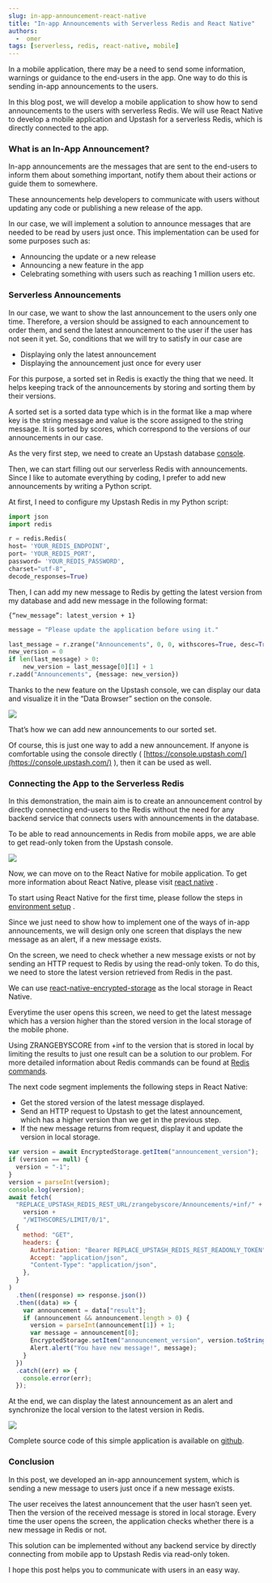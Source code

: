```yaml
---
slug: in-app-announcement-react-native
title: "In-app Announcements with Serverless Redis and React Native"
authors:
  -  omer
tags: [serverless, redis, react-native, mobile]
---
```


In a mobile application, there may be a need to send some information, warnings or guidance to the end-users in the app. One way to do this is sending in-app announcements to the users.

In this blog post, we will develop a mobile application to show how to send announcements to the users with serverless Redis. We will use React Native to develop a mobile application and Upstash for a serverless Redis, which is directly connected to the app.

### What is an In-App Announcement?

In-app announcements are the messages that are sent to the end-users to inform them about something important, notify them about their actions or guide them to somewhere.

These announcements help developers to communicate with users without updating any code or publishing a new release of the app.

In our case, we will implement a solution to announce messages that are needed to be read by users just once. This implementation can be used for some purposes such as:

- Announcing the update or a new release
- Announcing a new feature in the app
- Celebrating something with users such as reaching 1 million users etc.

### Serverless Announcements

In our case, we want to show the last announcement to the users only one time. Therefore, a version should be assigned to each announcement to order them, and send the latest announcement to the user if the user has not seen it yet. So, conditions that we will try to satisfy in our case are

- Displaying only the latest announcement
- Displaying the announcement just once for every user

For this purpose, a sorted set in Redis is exactly the thing that we need. It helps keeping track of the announcements by storing and sorting them by their versions.

A sorted set is a sorted data type which is in the format like a map where key is the string message and value is the score assigned to the string message. It is sorted by scores, which correspond to the versions of our announcements in our case.

As the very first step, we need to create an Upstash database [console](https://console.upstash.com/login).

Then, we can start filling out our serverless Redis with announcements. Since I like to automate everything by coding, I prefer to add new announcements by writing a Python script.

At first, I need to configure my Upstash Redis in my Python script:

```python
import json
import redis

r = redis.Redis(
host= 'YOUR_REDIS_ENDPOINT',
port= 'YOUR_REDIS_PORT',
password= 'YOUR_REDIS_PASSWORD',
charset="utf-8",
decode_responses=True)
```

Then, I can add my new message to Redis by getting the latest version from my database and add new message in the following format:

```
{“new_message”: latest_version + 1}
```

```python
message = "Please update the application before using it."

last_message = r.zrange("Announcements", 0, 0, withscores=True, desc=True)
new_version = 0
if len(last_message) > 0:
	new_version = last_message[0][1] + 1
r.zadd("Announcements", {message: new_version})
```

Thanks to the new feature on the Upstash console, we can display our data and visualize it in the “Data Browser” section on the console.

**![](https://lh6.googleusercontent.com/69xgTFYTx8sMrfGW4MuHEPt07LlI8j7tgGcKrcY0k8bzRIoO08vOmumKBMjzbP0sWo_MmjRZlXCyYo7Sp3bcmsRQ1Tz10g8Jz2TqfIqoYbe3JG62XfgwPTJyOHs_Bdl8afuOnpDn)**

That’s how we can add new announcements to our sorted set.

Of course, this is just one way to add a new announcement. If anyone is comfortable using the console directly ( [https://console.upstash.com/](https://console.upstash.com/) ), then it can be used as well.

### **Connecting the App to the Serverless Redis**

In this demonstration, the main aim is to create an announcement control by directly connecting end-users to the Redis without the need for any backend service that connects users with announcements in the database.

To be able to read announcements in Redis from mobile apps, we are able to get read-only token from the Upstash console.

**![](https://lh6.googleusercontent.com/oOdNqkd90lDGwAz20u_PKqm-5GLGP19CuVIqmbuF2HJzmzX8IdoxRw58RBl01c30esOezgbmevs_eHFayY5SDrSh_VmUHvA8cx70x7qeNiBY3vEQwpTU92e2V3Pv88Y6I8WGsVtb)**

Now, we can move on to the React Native for mobile application. To get more information about React Native, please visit [react native](https://reactnative.dev/) .

To start using React Native for the first time, please follow the steps in [environment setup](https://reactnative.dev/docs/environment-setup) .

Since we just need to show how to implement one of the ways of in-app announcements, we will design only one screen that displays the new message as an alert, if a new message exists.

On the screen, we need to check whether a new message exists or not by sending an HTTP request to Redis by using the read-only token. To do this, we need to store the latest version retrieved from Redis in the past.

We can use [react-native-encrypted-storage](https://www.npmjs.com/package/react-native-encrypted-storage) as the local storage in React Native.

Everytime the user opens this screen, we need to get the latest message which has a version higher than the stored version in the local storage of the mobile phone.

Using ZRANGEBYSCORE from +inf to the version that is stored in local by limiting the results to just one result can be a solution to our problem. For more detailed information about Redis commands can be found at [Redis commands](https://redis.io/commands).

The next code segment implements the following steps in React Native:

- Get the stored version of the latest message displayed.
- Send an HTTP request to Upstash to get the latest announcement, which has a higher version than we get in the previous step.
- If the new message returns from request, display it and update the version in local storage.

```javascript
var version = await EncryptedStorage.getItem("announcement_version");
if (version == null) {
  version = "-1";
}
version = parseInt(version);
console.log(version);
await fetch(
  "REPLACE_UPSTASH_REDIS_REST_URL/zrangebyscore/Announcements/+inf/" +
    version +
    "/WITHSCORES/LIMIT/0/1",
  {
    method: "GET",
    headers: {
      Authorization: "Bearer REPLACE_UPSTASH_REDIS_REST_READONLY_TOKEN",
      Accept: "application/json",
      "Content-Type": "application/json",
    },
  }
)
  .then((response) => response.json())
  .then((data) => {
    var announcement = data["result"];
    if (announcement && announcement.length > 0) {
      version = parseInt(announcement[1]) + 1;
      var message = announcement[0];
      EncryptedStorage.setItem("announcement_version", version.toString());
      Alert.alert("You have new message!", message);
    }
  })
  .catch((err) => {
    console.error(err);
  });
```

At the end, we can display the latest announcement as an alert and synchronize the local version to the latest version in Redis.

**![](https://lh4.googleusercontent.com/QIY55Jp-xwUEJA2KgYXjzjO4JKUwg4Onqwm-31tEWTUo8Gp9aNdRp4m_GZuNt75WZo_X5YOfgEJC5h-7JmyrYOGM2R92Ur05-OWn1z-TVnGInq_dp9wh0rTLZTlTp59c_96NjIYz)**

Complete source code of this simple application is available on [github](https://github.com/omeraytac/in-app-announcement).

### **Conclusion**

In this post, we developed an in-app announcement system, which is sending a new message to users just once if a new message exists.

The user receives the latest announcement that the user hasn’t seen yet. Then the version of the received message is stored in local storage. Every time the user opens the screen, the application checks whether there is a new message in Redis or not.

This solution can be implemented without any backend service by directly connecting from mobile app to Upstash Redis via read-only token.

I hope this post helps you to communicate with users in an easy way.
